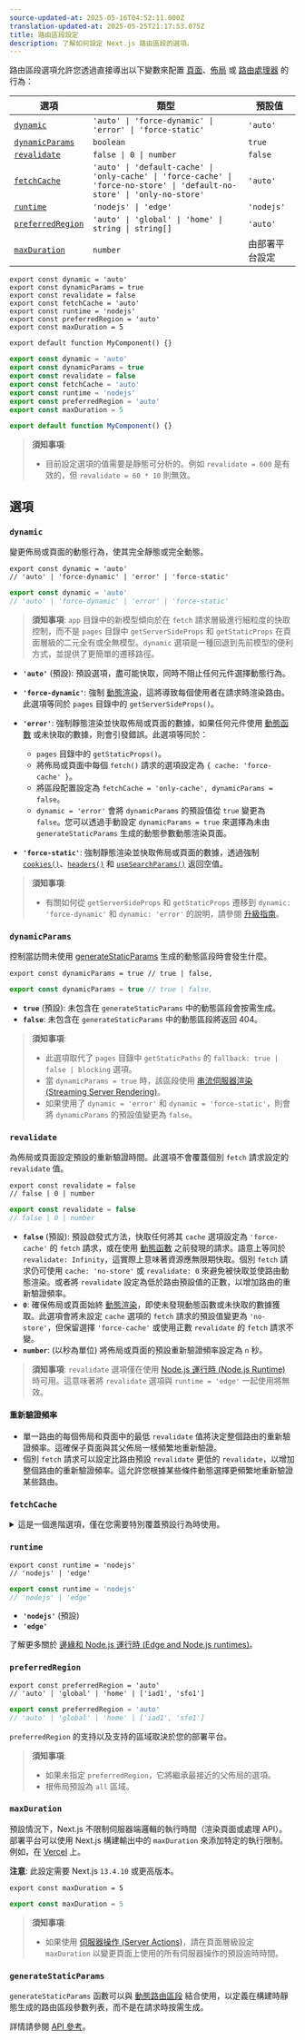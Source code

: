 ```yaml
---
source-updated-at: 2025-05-16T04:52:11.000Z
translation-updated-at: 2025-05-25T21:17:53.075Z
title: 路由區段設定
description: 了解如何設定 Next.js 路由區段的選項。
---
```


路由區段選項允許您透過直接導出以下變數來配置 [頁面](/docs/app/building-your-application/routing/pages-and-layouts)、[佈局](/docs/app/building-your-application/routing/pages-and-layouts) 或 [路由處理器](/docs/app/building-your-application/routing/route-handlers) 的行為：

| 選項                                | 類型                                                                                                                      | 預設值                    |
| ------------------------------------- | ------------------------------------------------------------------------------------------------------------------------- | -------------------------- |
| [`dynamic`](#dynamic)                 | `'auto' \| 'force-dynamic' \| 'error' \| 'force-static'`                                                                  | `'auto'`                   |
| [`dynamicParams`](#dynamicparams)     | `boolean`                                                                                                                 | `true`                     |
| [`revalidate`](#revalidate)           | `false \| 0 \| number`                                                                                                    | `false`                    |
| [`fetchCache`](#fetchcache)           | `'auto' \| 'default-cache' \| 'only-cache' \| 'force-cache' \| 'force-no-store' \| 'default-no-store' \| 'only-no-store'` | `'auto'`                   |
| [`runtime`](#runtime)                 | `'nodejs' \| 'edge'`                                                                                                      | `'nodejs'`                 |
| [`preferredRegion`](#preferredregion) | `'auto' \| 'global' \| 'home' \| string \| string[]`                                                                      | `'auto'`                   |
| [`maxDuration`](#maxduration)         | `number`                                                                                                                  | 由部署平台設定 |

```tsx filename="layout.tsx | page.tsx | route.ts" switcher
export const dynamic = 'auto'
export const dynamicParams = true
export const revalidate = false
export const fetchCache = 'auto'
export const runtime = 'nodejs'
export const preferredRegion = 'auto'
export const maxDuration = 5

export default function MyComponent() {}
```

```jsx filename="layout.js | page.js | route.js" switcher
export const dynamic = 'auto'
export const dynamicParams = true
export const revalidate = false
export const fetchCache = 'auto'
export const runtime = 'nodejs'
export const preferredRegion = 'auto'
export const maxDuration = 5

export default function MyComponent() {}
```

> **須知事項**:
>
> - 目前設定選項的值需要是靜態可分析的。例如 `revalidate = 600` 是有效的，但 `revalidate = 60 * 10` 則無效。

## 選項

### `dynamic`

變更佈局或頁面的動態行為，使其完全靜態或完全動態。

```tsx filename="layout.tsx | page.tsx | route.ts" switcher
export const dynamic = 'auto'
// 'auto' | 'force-dynamic' | 'error' | 'force-static'
```

```js filename="layout.js | page.js | route.js" switcher
export const dynamic = 'auto'
// 'auto' | 'force-dynamic' | 'error' | 'force-static'
```

> **須知事項**: `app` 目錄中的新模型傾向於在 `fetch` 請求層級進行細粒度的快取控制，而不是 `pages` 目錄中 `getServerSideProps` 和 `getStaticProps` 在頁面層級的二元全有或全無模型。`dynamic` 選項是一種回退到先前模型的便利方式，並提供了更簡單的遷移路徑。

- **`'auto'`** (預設): 預設選項，盡可能快取，同時不阻止任何元件選擇動態行為。
- **`'force-dynamic'`**: 強制 [動態渲染](/docs/app/building-your-application/rendering/server-components#dynamic-rendering)，這將導致每個使用者在請求時渲染路由。此選項等同於 `pages` 目錄中的 `getServerSideProps()`。

- **`'error'`**: 強制靜態渲染並快取佈局或頁面的數據，如果任何元件使用 [動態函數](/docs/app/building-your-application/rendering/server-components#dynamic-functions) 或未快取的數據，則會引發錯誤。此選項等同於：
  - `pages` 目錄中的 `getStaticProps()`。
  - 將佈局或頁面中每個 `fetch()` 請求的選項設定為 `{ cache: 'force-cache' }`。
  - 將區段配置設定為 `fetchCache = 'only-cache', dynamicParams = false`。
  - `dynamic = 'error'` 會將 `dynamicParams` 的預設值從 `true` 變更為 `false`。您可以透過手動設定 `dynamicParams = true` 來選擇為未由 `generateStaticParams` 生成的動態參數動態渲染頁面。
- **`'force-static'`**: 強制靜態渲染並快取佈局或頁面的數據，透過強制 [`cookies()`](/docs/app/api-reference/functions/cookies)、[`headers()`](/docs/app/api-reference/functions/headers) 和 [`useSearchParams()`](/docs/app/api-reference/functions/use-search-params) 返回空值。

> **須知事項**:
>
> - 有關如何從 `getServerSideProps` 和 `getStaticProps` 遷移到 `dynamic: 'force-dynamic'` 和 `dynamic: 'error'` 的說明，請參閱 [升級指南](/docs/app/building-your-application/upgrading/app-router-migration#step-6-migrating-data-fetching-methods)。

### `dynamicParams`

控制當訪問未使用 [generateStaticParams](/docs/app/api-reference/functions/generate-static-params) 生成的動態區段時會發生什麼。

```tsx filename="layout.tsx | page.tsx" switcher
export const dynamicParams = true // true | false,
```

```js filename="layout.js | page.js | route.js" switcher
export const dynamicParams = true // true | false,
```

- **`true`** (預設): 未包含在 `generateStaticParams` 中的動態區段會按需生成。
- **`false`**: 未包含在 `generateStaticParams` 中的動態區段將返回 404。

> **須知事項**:
>
> - 此選項取代了 `pages` 目錄中 `getStaticPaths` 的 `fallback: true | false | blocking` 選項。
> - 當 `dynamicParams = true` 時，該區段使用 [串流伺服器渲染 (Streaming Server Rendering)](/docs/app/building-your-application/routing/loading-ui-and-streaming#streaming-with-suspense)。
> - 如果使用了 `dynamic = 'error'` 和 `dynamic = 'force-static'`，則會將 `dynamicParams` 的預設值變更為 `false`。

### `revalidate`

為佈局或頁面設定預設的重新驗證時間。此選項不會覆蓋個別 `fetch` 請求設定的 `revalidate` 值。

```tsx filename="layout.tsx | page.tsx | route.ts" switcher
export const revalidate = false
// false | 0 | number
```

```js filename="layout.js | page.js | route.js" switcher
export const revalidate = false
// false | 0 | number
```

- **`false`** (預設): 預設啟發式方法，快取任何將其 `cache` 選項設定為 `'force-cache'` 的 `fetch` 請求，或在使用 [動態函數](/docs/app/building-your-application/rendering/server-components#server-rendering-strategies#dynamic-functions) 之前發現的請求。語意上等同於 `revalidate: Infinity`，這實際上意味著資源應無限期快取。個別 `fetch` 請求仍可使用 `cache: 'no-store'` 或 `revalidate: 0` 來避免被快取並使路由動態渲染。或者將 `revalidate` 設定為低於路由預設值的正數，以增加路由的重新驗證頻率。
- **`0`**: 確保佈局或頁面始終 [動態渲染](/docs/app/building-your-application/rendering/server-components#dynamic-rendering)，即使未發現動態函數或未快取的數據獲取。此選項會將未設定 `cache` 選項的 `fetch` 請求的預設值變更為 `'no-store'`，但保留選擇 `'force-cache'` 或使用正數 `revalidate` 的 `fetch` 請求不變。
- **`number`**: (以秒為單位) 將佈局或頁面的預設重新驗證頻率設定為 `n` 秒。

> **須知事項**: `revalidate` 選項僅在使用 [Node.js 運行時 (Node.js Runtime)](/docs/app/building-your-application/rendering/edge-and-nodejs-runtimes#nodejs-runtime) 時可用。這意味著將 `revalidate` 選項與 `runtime = 'edge'` 一起使用將無效。

#### 重新驗證頻率

- 單一路由的每個佈局和頁面中的最低 `revalidate` 值將決定整個路由的重新驗證頻率。這確保子頁面與其父佈局一樣頻繁地重新驗證。
- 個別 `fetch` 請求可以設定比路由預設 `revalidate` 更低的 `revalidate`，以增加整個路由的重新驗證頻率。這允許您根據某些條件動態選擇更頻繁地重新驗證某些路由。

### `fetchCache`

<details>
  <summary>這是一個進階選項，僅在您需要特別覆蓋預設行為時使用。</summary>

預設情況下，Next.js **會快取** 任何在使用 [動態函數](/docs/app/building-your-application/rendering/server-components#server-rendering-strategies#dynamic-functions) 之前可達的 `fetch()` 請求，並且 **不會快取** 在使用動態函數之後發現的 `fetch` 請求。

`fetchCache` 允許您覆蓋佈局或頁面中所有 `fetch` 請求的預設 `cache` 選項。

```tsx filename="layout.tsx | page.tsx | route.ts" switcher
export const fetchCache = 'auto'
// 'auto' | 'default-cache' | 'only-cache'
// 'force-cache' | 'force-no-store' | 'default-no-store' | 'only-no-store'
```

```js filename="layout.js | page.js | route.js" switcher
export const fetchCache = 'auto'
// 'auto' | 'default-cache' | 'only-cache'
// 'force-cache' | 'force-no-store' | 'default-no-store' | 'only-no-store'
```

- **`'auto'`** (預設): 預設選項，根據 `fetch` 請求提供的 `cache` 選項快取動態函數之前的請求，不快取動態函數之後的請求。
- **`'default-cache'`**: 允許將任何 `cache` 選項傳遞給 `fetch`，但如果未提供選項，則將 `cache` 選項設定為 `'force-cache'`。這意味著即使動態函數之後的 `fetch` 請求也被視為靜態。
- **`'only-cache'`**: 確保所有 `fetch` 請求選擇快取，如果未提供選項，則將預設值變更為 `cache: 'force-cache'`，如果任何 `fetch` 請求使用 `cache: 'no-store'`，則會引發錯誤。
- **`'force-cache'`**: 確保所有 `fetch` 請求選擇快取，將所有 `fetch` 請求的 `cache` 選項設定為 `'force-cache'`。
- **`'default-no-store'`**: 允許將任何 `cache` 選項傳遞給 `fetch`，但如果未提供選項，則將 `cache` 選項設定為 `'no-store'`。這意味著即使動態函數之前的 `fetch` 請求也被視為動態。
- **`'only-no-store'`**: 確保所有 `fetch` 請求選擇不進行快取，如果未提供選項，則將預設值變更為 `cache: 'no-store'`，如果任何 `fetch` 請求使用 `cache: 'force-cache'`，則會引發錯誤。
- **`'force-no-store'`**: 確保所有 `fetch` 請求選擇不進行快取，將所有 `fetch` 請求的 `cache` 選項設定為 `'no-store'`。這強制所有 `fetch` 請求在每次請求時重新獲取，即使它們提供了 `'force-cache'` 選項。

#### 跨路由區段行為

- 單一路由的每個佈局和頁面中設定的所有選項需要彼此相容。
  - 如果同時提供 `'only-cache'` 和 `'force-cache'`，則 `'force-cache'` 優先。如果同時提供 `'only-no-store'` 和 `'force-no-store'`，則 `'force-no-store'` 優先。強制選項會變更整個路由的行為，因此具有 `'force-*'` 的單一區段將防止由 `'only-*'` 引起的任何錯誤。
  - `'only-*'` 和 `force-*'` 選項的目的是保證整個路由要麼完全靜態，要麼完全動態。這意味著：
    - 不允許在單一路由中同時使用 `'only-cache'` 和 `'only-no-store'`。
    - 不允許在單一路由中同時使用 `'force-cache'` 和 `'force-no-store'`。
  - 如果子區段提供 `'auto'` 或 `'*-cache'`，則父區段不能提供 `'default-no-store'`，因為這可能使相同的 `fetch` 具有不同的行為。
- 通常建議將共享的父佈局保留為 `'auto'`，並在子區段分歧處自訂選項。

</details>

### `runtime`

```tsx filename="layout.tsx | page.tsx | route.ts" switcher
export const runtime = 'nodejs'
// 'nodejs' | 'edge'
```

```js filename="layout.js | page.js | route.js" switcher
export const runtime = 'nodejs'
// 'nodejs' | 'edge'
```

- **`'nodejs'`** (預設)
- **`'edge'`**

了解更多關於 [邊緣和 Node.js 運行時 (Edge and Node.js runtimes)](/docs/app/building-your-application/rendering/edge-and-nodejs-runtimes)。

### `preferredRegion`

```tsx filename="layout.tsx | page.tsx | route.ts" switcher
export const preferredRegion = 'auto'
// 'auto' | 'global' | 'home' | ['iad1', 'sfo1']
```

```js filename="layout.js | page.js | route.js" switcher
export const preferredRegion = 'auto'
// 'auto' | 'global' | 'home' | ['iad1', 'sfo1']
```

`preferredRegion` 的支持以及支持的區域取決於您的部署平台。

> **須知事項**:
>
> - 如果未指定 `preferredRegion`，它將繼承最接近的父佈局的選項。
> - 根佈局預設為 `all` 區域。

### `maxDuration`

預設情況下，Next.js 不限制伺服器端邏輯的執行時間（渲染頁面或處理 API）。
部署平台可以使用 Next.js 構建輸出中的 `maxDuration` 來添加特定的執行限制。
例如，在 [Vercel](https://vercel.com/docs/functions/serverless-functions/runtimes#max-duration) 上。

**注意**: 此設定需要 Next.js `13.4.10` 或更高版本。

```tsx filename="layout.tsx | page.tsx | route.ts" switcher
export const maxDuration = 5
```

```js filename="layout.js | page.js | route.js" switcher
export const maxDuration = 5
```

> **須知事項**:
>
> - 如果使用 [伺服器操作 (Server Actions)](/docs/app/building-your-application/data-fetching/server-actions-and-mutations)，請在頁面層級設定 `maxDuration` 以變更頁面上使用的所有伺服器操作的預設逾時時間。

### `generateStaticParams`

`generateStaticParams` 函數可以與 [動態路由區段](/docs/app/building-your-application/routing/dynamic-routes) 結合使用，以定義在構建時靜態生成的路由區段參數列表，而不是在請求時按需生成。

詳情請參閱 [API 參考](/docs/app/api-reference/functions/generate-static-params)。